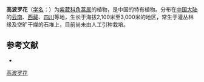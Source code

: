 {{Speciesbox
| name = 高波罗花
| status = 
| status_system = 
| image =
| genus = Incarvillea
| species = altissima
| authority = G. Forrest in Not.
}}

'''高波罗花'''（[[学名|学名]]：{{lang|la|''Incarvillea altissima''}}）为[[紫葳科|紫葳科]][[角蒿属|角蒿属]]的植物，是中国的特有植物。分布在[[中国大陆|中国大陆]]的[[云南|云南]]、[[西藏|西藏]]、[[四川|四川]]等地，生长于海拔2,100米至3,000米的地区，常生于灌丛林缘及空旷干燥的石堆上，目前尚未由人工引种栽培。

== 参考文献 ==
<div class="references-small">
* {{cite web| url =http://www.bioinfo.cn/db05/KmzwSpecies.php?action=view&id=2408| title =高波罗花| work =《中国高等植物数据库全库》| publisher =中国科学院微生物研究所| author =昆明植物研究所| accessdate =2009-02-23| deadurl =yes| archiveurl =https://web.archive.org/web/20160305001908/http://www.bioinfo.cn/db05/KmzwSpecies.php?action=view&id=2408| archivedate =2016-03-05}}
</div>
{{Taxonbar|from=Q15226008}}

[[Category:角蒿属|高波罗花]]


{{植物小作品}}
